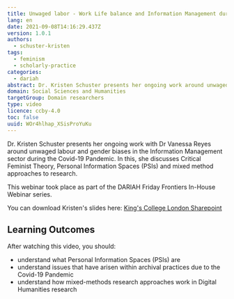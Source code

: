 ```yaml
---
title: Unwaged labor - Work Life balance and Information Management during COVID-19
lang: en
date: 2021-09-08T14:16:29.437Z
version: 1.0.1
authors:
  - schuster-kristen
tags:
  - feminism
  - scholarly-practice
categories:
  - dariah
abstract: Dr. Kristen Schuster presents her ongoing work around unwaged labour and gender biases in the Information Management sector during the Covid-19 Pandemic. In this, she discusses Critical Feminist Theory, Personal Information Spaces (PSIs) and mixed method approaches to research.
domain: Social Sciences and Humanities
targetGroup: Domain researchers
type: video
licence: ccby-4.0
toc: false
uuid: WOr4hlhap_XSisProYuKu
---
```


Dr. Kristen Schuster presents her ongoing work with Dr Vanessa Reyes around unwaged labour and gender biases in the Information Management sector during the Covid-19 Pandemic. In this, she discusses Critical Feminist Theory, Personal Information Spaces (PSIs) and mixed method approaches to research.

This webinar took place as part of the DARIAH Friday Frontiers In-House Webinar series.

You can download Kristen's slides here: [King's College London Sharepoint](https://emckclac-my.sharepoint.com/:p:/g/personal/k1517875_kcl_ac_uk/EY-QHoalhfxOiUAc-M9CsvcBKGhA_Kfff49j_1Im9O7W6g?e=9js4xa)

## Learning Outcomes

After watching this video, you should:

* understand what Personal Information Spaces (PSIs) are
* understand issues that have arisen within archival practices due to the Covid-19 Pandemic
* understand how mixed-methods research approaches work in Digital Humanities research

<VideoCard provider="youtube" id="rd26Ofnapes" title="Unwaged Labor" image="images/kristen-friday-frontiers.png" />
